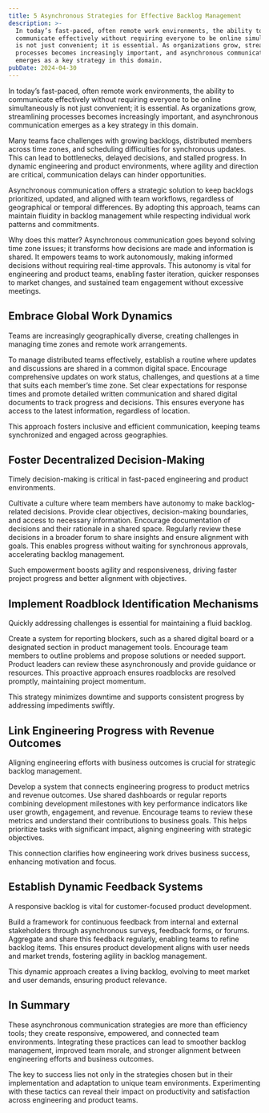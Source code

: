```yaml
---
title: 5 Asynchronous Strategies for Effective Backlog Management
description: >-
  In today’s fast-paced, often remote work environments, the ability to
  communicate effectively without requiring everyone to be online simultaneously
  is not just convenient; it is essential. As organizations grow, streamlining
  processes becomes increasingly important, and asynchronous communication
  emerges as a key strategy in this domain.
pubDate: 2024-04-30
---
```

In today’s fast-paced, often remote work environments, the ability to communicate effectively without requiring everyone to be online simultaneously is not just convenient; it is essential. As organizations grow, streamlining processes becomes increasingly important, and asynchronous communication emerges as a key strategy in this domain.

Many teams face challenges with growing backlogs, distributed members across time zones, and scheduling difficulties for synchronous updates. This can lead to bottlenecks, delayed decisions, and stalled progress. In dynamic engineering and product environments, where agility and direction are critical, communication delays can hinder opportunities.

Asynchronous communication offers a strategic solution to keep backlogs prioritized, updated, and aligned with team workflows, regardless of geographical or temporal differences. By adopting this approach, teams can maintain fluidity in backlog management while respecting individual work patterns and commitments.

Why does this matter? Asynchronous communication goes beyond solving time zone issues; it transforms how decisions are made and information is shared. It empowers teams to work autonomously, making informed decisions without requiring real-time approvals. This autonomy is vital for engineering and product teams, enabling faster iteration, quicker responses to market changes, and sustained team engagement without excessive meetings.

## Embrace Global Work Dynamics

Teams are increasingly geographically diverse, creating challenges in managing time zones and remote work arrangements.

To manage distributed teams effectively, establish a routine where updates and discussions are shared in a common digital space. Encourage comprehensive updates on work status, challenges, and questions at a time that suits each member’s time zone. Set clear expectations for response times and promote detailed written communication and shared digital documents to track progress and decisions. This ensures everyone has access to the latest information, regardless of location.

This approach fosters inclusive and efficient communication, keeping teams synchronized and engaged across geographies.

## Foster Decentralized Decision-Making

Timely decision-making is critical in fast-paced engineering and product environments.

Cultivate a culture where team members have autonomy to make backlog-related decisions. Provide clear objectives, decision-making boundaries, and access to necessary information. Encourage documentation of decisions and their rationale in a shared space. Regularly review these decisions in a broader forum to share insights and ensure alignment with goals. This enables progress without waiting for synchronous approvals, accelerating backlog management.

Such empowerment boosts agility and responsiveness, driving faster project progress and better alignment with objectives.

## Implement Roadblock Identification Mechanisms

Quickly addressing challenges is essential for maintaining a fluid backlog.

Create a system for reporting blockers, such as a shared digital board or a designated section in product management tools. Encourage team members to outline problems and propose solutions or needed support. Product leaders can review these asynchronously and provide guidance or resources. This proactive approach ensures roadblocks are resolved promptly, maintaining project momentum.

This strategy minimizes downtime and supports consistent progress by addressing impediments swiftly.

## Link Engineering Progress with Revenue Outcomes

Aligning engineering efforts with business outcomes is crucial for strategic backlog management.

Develop a system that connects engineering progress to product metrics and revenue outcomes. Use shared dashboards or regular reports combining development milestones with key performance indicators like user growth, engagement, and revenue. Encourage teams to review these metrics and understand their contributions to business goals. This helps prioritize tasks with significant impact, aligning engineering with strategic objectives.

This connection clarifies how engineering work drives business success, enhancing motivation and focus.

## Establish Dynamic Feedback Systems

A responsive backlog is vital for customer-focused product development.

Build a framework for continuous feedback from internal and external stakeholders through asynchronous surveys, feedback forms, or forums. Aggregate and share this feedback regularly, enabling teams to refine backlog items. This ensures product development aligns with user needs and market trends, fostering agility in backlog management.

This dynamic approach creates a living backlog, evolving to meet market and user demands, ensuring product relevance.

## In Summary

These asynchronous communication strategies are more than efficiency tools; they create responsive, empowered, and connected team environments. Integrating these practices can lead to smoother backlog management, improved team morale, and stronger alignment between engineering efforts and business outcomes.

The key to success lies not only in the strategies chosen but in their implementation and adaptation to unique team environments. Experimenting with these tactics can reveal their impact on productivity and satisfaction across engineering and product teams.
